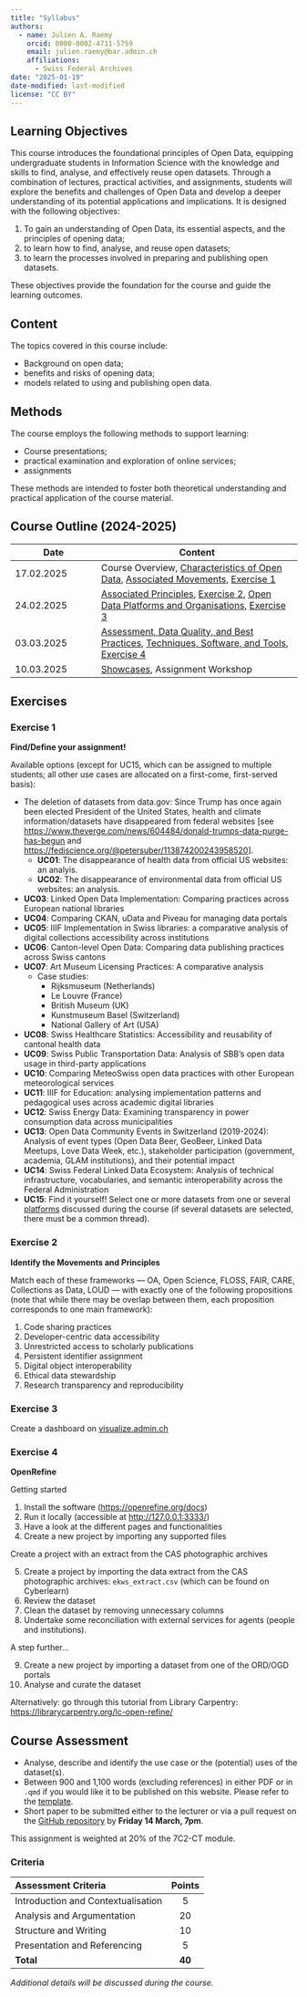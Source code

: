 ---
title: "Syllabus"
authors: 
  - name: Julien A. Raemy
    orcid: 0000-0002-4711-5759
    email: julien.raemy@bar.admin.ch
    affiliations:
      - Swiss Federal Archives
date: "2025-01-19"
date-modified: last-modified
license: "CC BY"
---

## Learning Objectives 

This course introduces the foundational principles of Open Data, equipping undergraduate students in Information Science with the knowledge and skills to find, analyse, and effectively reuse open datasets. Through a combination of lectures, practical activities, and assignments, students will explore the benefits and challenges of Open Data and develop a deeper understanding of its potential applications and implications. It is designed with the following objectives:

1. To gain an understanding of Open Data, its essential aspects, and the principles of opening data;
2. to learn how to find, analyse, and reuse open datasets;
3. to learn the processes involved in preparing and publishing open datasets.

These objectives provide the foundation for the course and guide the learning outcomes.

## Content 

The topics covered in this course include:

- Background on open data;
- benefits and risks of opening data;
- models related to using and publishing open data.

## Methods

The course employs the following methods to support learning:

- Course presentations;
- practical examination and exploration of online services;
- assignments

These methods are intended to foster both theoretical understanding and practical application of the course material.

## Course Outline (2024-2025)

| Date 	| Content 	|
|------------	|----------------------------	|
| 17.02.2025 	| Course Overview, [Characteristics of Open Data](sections/characteristics.qmd), [Associated Movements](sections/movements.qmd), [Exercise 1](#exercise-1)	| 
| 24.02.2025 	| [Associated Principles](sections/principles.qmd), [Exercise 2](#exercise-2), [Open Data Platforms and Organisations](sections/platforms.qmd), [Exercise 3](#exercise-3)                 	|
| 03.03.2025 	| [Assessment, Data Quality, and Best Practices](sections/assessment.qmd), [Techniques, Software, and Tools](sections/techniques.qmd), [Exercise 4](#exercise-4)                  	|
| 10.03.2025 	| [Showcases](sections/showcases.qmd), Assignment Workshop                	| 

## Exercises

### Exercise 1

**Find/Define your assignment!** 

Available options (except for UC15, which can be assigned to multiple students; all other use cases are allocated on a first-come, first-served basis):

- The deletion of datasets from data.gov: Since Trump has once again been elected President of the United States, health and climate information/datasets have disappeared from federal websites [see <https://www.theverge.com/news/604484/donald-trumps-data-purge-has-begun> and <https://fediscience.org/@petersuber/113874200243958520>].
  - **UC01**: The disappearance of health data from official US websites: an analyis. 
  - **UC02**: The disappearance of environmental data from official US websites: an analysis. 
- **UC03**: Linked Open Data Implementation: Comparing practices across European national libraries
- **UC04**: Comparing CKAN, uData and Piveau for managing data portals
- **UC05**: IIIF Implementation in Swiss libraries: a comparative analysis of digital collections accessibility across institutions
- **UC06**: Canton-level Open Data: Comparing data publishing practices across Swiss cantons
- **UC07**: Art Museum Licensing Practices: A comparative analysis
  - Case studies: 
    - Rijksmuseum (Netherlands)
    - Le Louvre (France)
    - British Museum (UK)
    - Kunstmuseum Basel (Switzerland)
    - National Gallery of Art (USA)
- **UC08**: Swiss Healthcare Statistics: Accessibility and reusability of cantonal health data
- **UC09**: Swiss Public Transportation Data: Analysis of SBB's open data usage in third-party applications
- **UC10**: Comparing MeteoSwiss open data practices with other European meteorological services
- **UC11**: IIIF for Education: analysing implementation patterns and pedagogical uses across academic digital libraries
- **UC12**: Swiss Energy Data: Examining transparency in power consumption data across municipalities
- **UC13**: Open Data Community Events in Switzerland (2019-2024): Analysis of event types (Open Data Beer, GeoBeer, Linked Data Meetups, Love Data Week, etc.), stakeholder participation (government, academia, GLAM institutions), and their potential impact
- **UC14**: Swiss Federal Linked Data Ecosystem: Analysis of technical infrastructure, vocabularies, and semantic interoperability across the Federal Administration
- **UC15**: Find it yourself! Select one or more datasets from one or several [platforms](sections/platforms.qmd) discussed during the course (if several datasets are selected, there must be a common thread). 

### Exercise 2

**Identify the Movements and Principles**

Match each of these frameworks --- OA, Open Science, FLOSS, FAIR, CARE, Collections as Data, LOUD --- with exactly one of the following propositions (note that while there may be overlap between them, each proposition corresponds to one main framework):

1. Code sharing practices
2. Developer-centric data accessibility
3. Unrestricted access to scholarly publications
4. Persistent identifier assignment
5. Digital object interoperability
6. Ethical data stewardship
7. Research transparency and reproducibility

### Exercise 3

Create a dashboard on [visualize.admin.ch](https://visualize.admin.ch/)

### Exercise 4

**OpenRefine**

Getting started

1. Install the software (<https://openrefine.org/docs>)
2. Run it locally (accessible at <http://127.0.0.1:3333/>)
3. Have a look at the different pages and functionalities
4. Create a new project by importing any supported files

Create a project with an extract from the CAS photographic archives

5. Create a project by importing the data extract from the CAS photographic archives: `ekws_extract.csv` (which can be found on Cyberlearn)
6. Review the dataset
7. Clean the dataset by removing unnecessary columns
8. Undertake some reconciliation with external services for agents (people and institutions).

A step further...

9. Create a new project by importing a dataset from one of the ORD/OGD portals
10. Analyse and curate the dataset

Alternatively: go through this tutorial from Library Carpentry: <https://librarycarpentry.org/lc-open-refine/>

## Course Assessment

- Analyse, describe and identify the use case or the (potential) uses of the dataset(s).
- Between 900 and 1,100 words (excluding references) in either PDF or in `.qmd` if you would like it to be published on this website. Please refer to the [template](assignments/template.qmd).
- Short paper to be submitted either to the lecturer or via a pull request on the [GitHub repository](https://github.com/julsraemy/intro-open-data) by **Friday 14 March, 7pm**.

This assignment is weighted at 20% of the 7C2-CT module.

### Criteria

|         Assessment Criteria        | Points |
|:---                                |:------:|
| Introduction and Contextualisation | 5      |
| Analysis and Argumentation         | 20     |
| Structure and Writing              | 10     |
| Presentation and Referencing       | 5      |
| **Total**                          | **40** |

*Additional details will be discussed during the course.*

<!---
Maybe, description of the dataset in DCAT-AP CH. Could also be an exercise. 
-->
